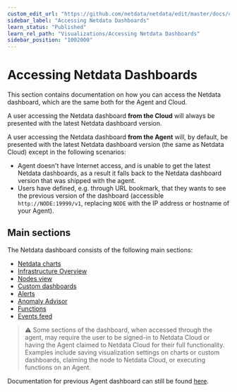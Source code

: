 ```yaml
---
custom_edit_url: "https://github.com/netdata/netdata/edit/master/docs/category-overview-pages/accessing-netdata-dashboards.md"
sidebar_label: "Accessing Netdata Dashboards"
learn_status: "Published"
learn_rel_path: "Visualizations/Accessing Netdata Dashboards"
sidebar_position: "1002000"
---
```

# Accessing Netdata Dashboards

This section contains documentation on how you can access the Netdata dashboard, which are the same both for the Agent and Cloud.

A user accessing the Netdata dashboard **from the Cloud** will always be presented with the latest Netdata dashboard version.

A user accessing the Netdata dashboard **from the Agent** will, by default, be presented with the latest Netdata dashboard version (the same as Netdata Cloud) except in the following scenarios:
* Agent doesn't have Internet access, and is unable to get the latest Netdata dashboards, as a result it falls back to the Netdata dashboard version that 
was shipped with the agent.
* Users have defined, e.g. through URL bookmark, that they wants to see the previous version of the dashboard (accessible `http://NODE:19999/v1`, replacing `NODE` with the IP address or hostname of your Agent). 

## Main sections

The Netdata dashboard consists of the following main sections:
* [Netdata charts](/docs/visualizations/netdata-charts)
* [Infrastructure Overview](/docs/visualizations/infrastructure-overview)
* [Nodes view](/docs/visualizations/nodes-tab)
* [Custom dashboards](https://learn.netdata.cloud/docs/visualizations/custom-dashboards)
* [Alerts](/docs/monitor-your-infrastructure/view-active-alerts)
* [Anomaly Advisor](/docs/ml-and-troubleshooting/anomaly-advisor)
* [Functions](/docs/visualizations/functions)
* [Events feed](/docs/visualizations/events-feed)

> ⚠️ Some sections of the dashboard, when accessed through the agent,  may require the user to be signed-in to Netdata Cloud or having the Agent claimed to Netdata Cloud for their full functionality. Examples include saving visualization settings on charts or custom dashboards, claiming the node to Netdata Cloud, or executing functions on an Agent.


Documentation for previous Agent dashboard can still be found [here](/docs/visualizations/accessing-netdata-dashboards/netdata-agent-dashboards).
